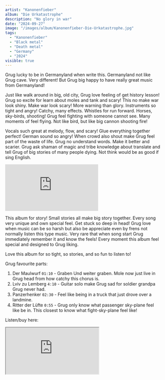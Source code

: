```yaml
---
artist: "Kanonenfieber"
album: "Die Urkatastrophe"
description: "No glory in war"
date: "2024-09-27"
image: "/images/album/Kanonenfieber-Die-Urkatastrophe.jpg"
tags:
  - "Kanonenfieber"
  - "Black metal"
  - "Death metal"
  - "Germany"
  - "2024"
visible: true
---
```


Grug lucky to be in Germanyland when write this. Germanyland not like Grug cave. Very different! But Grug big happy to have really great music from Germanyland!

Just like walk around in big, old city, Grug love feeling of get history lesson! Grug so excite for learn about moles and tank and scary! This no make war look shiny. Make war look scary! More warning than glory. Instruments so tight and angry! Catchy, many effects. Whistles for run forward. Horses, sky-birds, shooting! Grug feel fighting with someone cannot see. Many moments of feel flying. Not like bird, but like big cannon shooting fire!

Vocals such great at melody, flow, and scary! Glue everything together perfect! German sound so angry! When crowd also shout make Grug feel part of the waste of life.
Grug no understand words. Make it better and scarier. Grug ask shaman of magic and tribe knowledge about translate and tell Grug of big stories of many people dying. Not think would be as good if sing English.

<div class="embed-container">
  <iframe
    class="embed-video"
    src="https://www.youtube-nocookie.com/embed/Yih99bFGA0I?si=hMBGg09DjNcM8wlM"
    frameborder="0"
    allow="accelerometer; autoplay; clipboard-write; encrypted-media; gyroscope; picture-in-picture; web-share"
    referrerpolicy="strict-origin-when-cross-origin"
    allowfullscreen></iframe>
</div>

This album for story! Small stories all make big story together. Every song very unique and own special feel. Get stuck so deep in head! Grug love when music can be so harsh but also be appreciate even by frens not normally listen this type music. Very rare that when song start Grug immediately remember it and know the feels! Every moment this album feel special and designed to Grug liking.

Love this album for so tight, so stories, and so fun to listen to!

Grug favourite parts:

1. Der Maulwurf `01:10` - Graben Und weiter graben. Mole now just live in Grug head from how catchy this chorus is.
1. Lviv zu Lemberg `4:10` - Guitar solo make Grug sad for soldier grandpa Grug never had.
1. Panzerhenker `02:30` - Feel like being in a truck that just drove over a landmine.
1. Ritter der Lüfte `0:55` - Grug only know what passenger sky-plane feel like be in. This closest to know what fight-sky-plane feel like!

Listen/buy here:

<iframe
  style={{ border: "0", width: "350px", height: "855px" }}
  src="https://bandcamp.com/EmbeddedPlayer/album=3942629743/size=large/bgcol=333333/linkcol=ffffff/transparent=true/"
  seamless>
  <a href="https://noisebringer-records.bandcamp.com/album/die-urkatastrophe-2">
    Die Urkatastrophe by Kanonenfieber
  </a>
</iframe>
